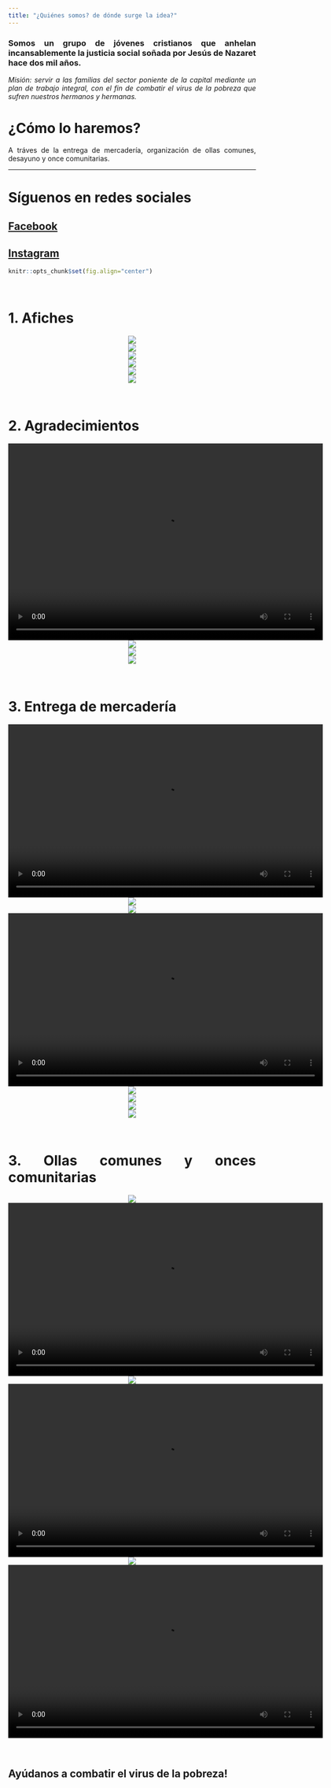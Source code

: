 ```yaml
---
title: "¿Quiénes somos? de dónde surge la idea?"
---
```


<style>
body {
text-align: justify}
</style>

### Somos un grupo de jóvenes cristianos que anhelan incansablemente la justicia social soñada por Jesús de Nazaret hace dos mil años.

*Misión: servir a las familias del sector poniente de la capital mediante un plan de trabajo integral, con el fin de combatir el virus de la pobreza que sufren nuestros hermanos y hermanas.*

# ¿Cómo lo haremos?

A tráves de la entrega de mercadería, organización de ollas comunes, desayuno y once comunitarias.

---

# Síguenos en redes sociales

## [Facebook](https://www.facebook.com/Parroquia-Cristo-de-Ema%C3%BAs-90180038266)

## [Instagram](https://instagram.com/granitos_de_mostazas?igshid=18tbl1w6vdv02)

```r
knitr::opts_chunk$set(fig.align="center")
```
<br>

# 1. Afiches 

<center>![](Capturas/ollacomun9julio.jpeg)</center>
<center>![](Capturas/pijamaton.jpeg)</center>
<center>![](Capturas/once_comunitaria2.jpg)</center>
<center>![](Capturas/mascota.jpg)</center>
<center>![](Capturas/centros_acopio.jpg)</center>
<center>![](Capturas/porotada.jpg)</center>

<br>

# 2. Agradecimientos

<center>![](Capturas/nina.mp4){width=640 height=400}</center>
<center>![](Capturas/Don_Patricio.jpeg)</center>
<center>![](Capturas/agradecimiento1.jpeg)</center>
<center>![](Capturas/agradecimiento2.jpeg)</center>

<br>

# 3. Entrega de mercadería

<center>![](Capturas/entrega_Fidel.mp4){width=640 height=352}</center>
<center>![](Capturas/cajas_tercamp.jpeg)</center>
<center>![](Capturas/entrega_miguel.jpeg)</center>
<center>![](Capturas/6_julio.mp4){width=640 height=352}</center>
<center>![](Capturas/entrega_5julio.jpeg)</center>
<center>![](Capturas/entrega_bryan.jpeg)</center>
<center>![](Capturas/entrega_cami.jpeg)</center>
<center>![](Capturas/entrega_damaris.jpg)</center>

<br>

# 3. Ollas comunes y onces comunitarias

<center>![](Capturas/ollas.jpg)</center>
<center>![](Capturas/olla_comun_2junio.mp4){width=640 height=352}</center>
<center>![](Capturas/Pastoral_Juvenil_ollacomun26mayo.jpeg)</center>
<center>![](Capturas/once_comunitaria.mp4){width=640 height=352}</center>
<center>![](Capturas/preparacionolla.jpeg)</center>
<center>![](Capturas/7julio_olla.mp4){width=640 height=352}</center>

<br>

## Ayúdanos a combatir el virus de la pobreza!